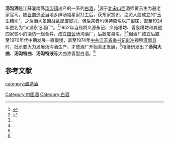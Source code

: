 {{中国非物质文化遗产 
| 级别 = 省
|名称 = 汤沟酒酿造技艺
|子项 = 
|图片 = 
|申报地区或单位 = [[连云港市|连云港市]]
|序号 = 109
|编号项目 = JSVII-29 
|登录时间 = 2007年
|备注 = 第一批省级非遗项目
|分类 = 传统技艺
|省区市 = 江苏省
}}
'''汤沟酒'''是江蘇灌南縣[[汤沟镇_(灌南县)|汤沟镇]]出产的一系列[[中国烧酒|白酒]]，<ref name=zgcnbjscdd>{{cite book |author=于光 |title=中国陈年白酒收藏大典．名优酒分册 |url=https://books.google.com/books/about/%E4%B8%AD%E5%9B%BD%E9%99%88%E5%B9%B4%E7%99%BD%E9%85%92%E6%94%B6%E8%97%8F%E5%A4%A7%E5%85%B8_%E5%90%8D%E4%BC%98%E9%85%92.html?id=ybVWzQEACAAJ |year=2018年 |language=Zh-hans |location=[[天津市|天津市]] |publisher=天津科学技术出版社] |page=489页 |isbn=755764753X |access-date=2018年5月1日 |archive-date=2020年10月22日 |archive-url=https://web.archive.org/web/20201022185609/https://books.google.com/books/about/%E4%B8%AD%E5%9B%BD%E9%99%88%E5%B9%B4%E7%99%BD%E9%85%92%E6%94%B6%E8%97%8F%E5%A4%A7%E5%85%B8_%E5%90%8D%E4%BC%98%E9%85%92.html?id=ybVWzQEACAAJ |dead-url=no }}</ref>源于[[北宋|北宋]][[山西|山西]]酒师黄玉生为避老家官司，随[[晋商|晋商]]逃至当地乡绅汤福星家打工后，获东家赏识，注资入股成立的“玉生糟坊”。之后酒坊虽因战乱屡废屡兴，但后来者均保持原名以广招徕，直至1924年更名为“义源永记酒厂”。<ref name=l0>{{cite web|url=http://jiangsu.china.com.cn/html/special/2013/0319/1622.html|title=汤沟两相和酒业有限公司发展历程|language=Zh-hans|accessdate=2019年3月19日|archive-date=2020年10月22日|archive-url=https://web.archive.org/web/20201022204540/http://jiangsu.china.com.cn/html/special/2013/0319/1622.html|dead-url=no}}</ref>1952年当局将义源永记、义苑糟坊、香泉糟坊和其他四家较小的酒坊一起合并，成立[[国营|国营]]汤沟酒厂，后数度易名。<ref name=l0/><ref name=zgcnbjscdd/>但酒厂成立后直至1970年代中期发展一直很慢，直至1974年[[中共|中共]][[江苏|江苏]][[省委书记|省委书记]][[彭冲|彭冲]]视察[[灌南县|灌南县]]时，批示要大力发展汤沟酒生产，才使酒厂开始真正发展，<ref name=l0/>相继研发出了'''汤沟大曲'''、'''汤沟特曲'''、'''汤沟特液'''等大曲浓香型白酒。<ref name=zgcnbjscdd/>

==参考文献==
{{reflist}}
{{饮料小作品}}
{{中華酒文化}}

[[category:酿造酒|category:酿造酒]]
[[Category:中國酒|Category:中國酒]]
[[Category:白酒|Category:白酒]]